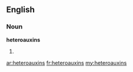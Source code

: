 ==English==

===Noun===
'''heteroauxins'''

# {{plural of|heteroauxin}}

[[ar:heteroauxins]]
[[fr:heteroauxins]]
[[my:heteroauxins]]